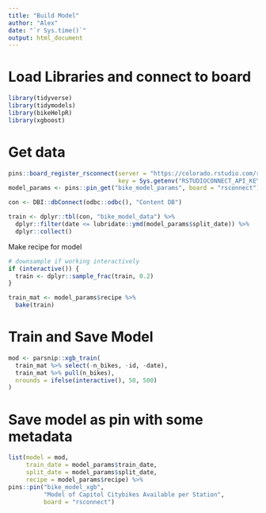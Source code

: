 ```yaml
---
title: "Build Model"
author: "Alex"
date: "`r Sys.time()`"
output: html_document
---
```


# Load Libraries and connect to board
```r
library(tidyverse)
library(tidymodels)
library(bikeHelpR)
library(xgboost)
```

# Get data
```r
pins::board_register_rsconnect(server = "https://colorado.rstudio.com/rsc",
                               key = Sys.getenv("RSTUDIOCONNECT_API_KEY"))
model_params <- pins::pin_get("bike_model_params", board = "rsconnect")
```

```r
con <- DBI::dbConnect(odbc::odbc(), "Content DB")

train <- dplyr::tbl(con, "bike_model_data") %>% 
  dplyr::filter(date <= lubridate::ymd(model_params$split_date)) %>% 
  dplyr::collect()
```

Make recipe for model
```r
# downsample if working interactively
if (interactive()) {
  train <- dplyr::sample_frac(train, 0.2)
}

train_mat <- model_params$recipe %>%
  bake(train)
```

# Train and Save Model
```r
mod <- parsnip::xgb_train(
  train_mat %>% select(-n_bikes, -id, -date), 
  train_mat %>% pull(n_bikes), 
  nrounds = ifelse(interactive(), 50, 500)
)
```


# Save model as pin with some metadata
```r
list(model = mod,
     train_date = model_params$train_date, 
     split_date = model_params$split_date, 
     recipe = model_params$recipe) %>%
pins::pin("bike_model_xgb", 
          "Model of Capitol Citybikes Available per Station", 
          board = "rsconnect")
```

